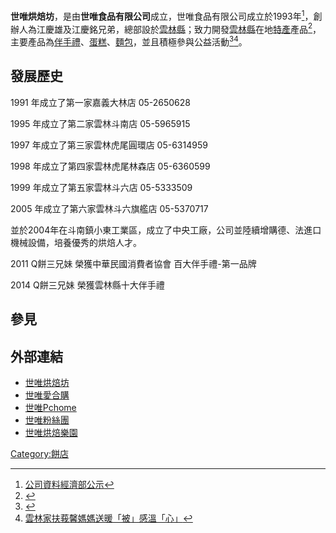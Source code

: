 {{Infobox_Company 
| company_name      = 世唯烘焙坊
| company_name_en    =Sweetway Bakery
| company_logo     = [[File:世唯烘焙坊.jpg|200px]]
| company_type     = [[有限公司|有限公司]]
| abbreviated_name   = 世唯、世唯烘焙坊、世唯食品
| company_slogan   = 
| foundation       = 1993年9月20日
| location         = [[File:Flag_of_Taiwan.svg|25px]][[台灣|台灣]]<br/>[[雲林縣|雲林縣]][[斗南鎮|斗南鎮]]公論路9號
| zip_code         = 630
| telephone_no     = 
| key_people       = [[董事長|董事長]]：[[江慶雄|江慶雄]]<br/>[[總經理|總經理]]：[[江慶銘|江慶銘]]
| industry         = 食品製造業
| products         = 新鮮麵包、蛋糕、伴手禮等
| revenue          = 
| operating_income = 
| net_income       = 
| num_employees    = 
| homepage         = http://www.sweetway.com.tw/
| width              =300px
}}

'''世唯烘焙坊'''，是由'''世唯食品有限公司'''成立，世唯食品有限公司成立於1993年<ref>[http://gcis.nat.gov.tw/pub/cmpy/cmpyInfoAction.do?method=detail&banNo=27389118 公司資料經濟部公示]{{Dead link|date=2018年8月 |bot=InternetArchiveBot |fix-attempted=yes }}</ref>，創辦人為江慶雄及江慶銘兄弟，總部設於[[雲林縣|雲林縣]]；致力開發[[雲林縣|雲林縣]]在地[[特產|特產]]產品<ref>{{Cite web |url=http://www.youtube.com/watch?v=0wvtvBSjNsM |title=民視新聞報導 黑鑽Q心酥(世唯烘焙坊) |access-date=2011-01-22 |archive-date=2019-02-19 |archive-url=https://web.archive.org/web/20190219101651/https://www.youtube.com/watch?v=0wvtvBSjNsM }}</ref>，主要產品為[[伴手禮|伴手禮]]、[[蛋糕|蛋糕]]、[[麵包|麵包]]，並且積極參與公益活動<ref>{{Cite web |url=http://blog.udn.com/yunlinnews/4433574 |title=維多利亞雙語中小學學童向榮民伯伯賀秋節 |access-date=2011-01-22 |archive-date=2018-10-05 |archive-url=https://web.archive.org/web/20181005230423/http://blog.udn.com/yunlinnews/4433574 }}</ref><ref>[http://www.peopo.org/portal.php?op=viewPost&articleId=75591 雲林家扶莪馨媽媽送暖「被」感溫「心」]</ref>。

== 發展歷史 ==

1991 年成立了第一家嘉義大林店 05-2650628

1995 年成立了第二家雲林斗南店 05-5965915

1997 年成立了第三家雲林虎尾圓環店 05-6314959

1998 年成立了第四家雲林虎尾林森店 05-6360599

1999 年成立了第五家雲林斗六店 05-5333509

2005 年成立了第六家雲林斗六旗艦店 05-5370717

並於2004年在斗南鎮小東工業區，成立了中央工廠，公司並陸續增購德、法進口機械設備，培養優秀的烘焙人才。

2011 Q餅三兄妹 榮獲中華民國消費者協會 百大伴手禮-第一品牌

2014 Q餅三兄妹 榮獲雲林縣十大伴手禮

== 參見 ==
<references/>

== 外部連結 ==
* [https://web.archive.org/web/20111203060745/http://www.sweetway.com.tw/index.asp 世唯烘焙坊]
* [http://www.ihergo.com/store/sweetway 世唯愛合購] {{Wayback|url=http://www.ihergo.com/store/sweetway |date=20160807074355 }}
* [http://www.pcstore.com.tw/sweetway/  世唯Pchome] {{Wayback|url=http://www.pcstore.com.tw/sweetway/ |date=20180928204926 }}
* [https://www.facebook.com/sweetwaybakery 世唯粉絲團] {{Wayback|url=https://www.facebook.com/sweetwaybakery |date=20181001140113 }}
* [https://archive.is/20130419045814/http://bakeparty.sweetway.com.tw/    世唯烘焙樂園]

[[Category:餅店|Category:餅店]]